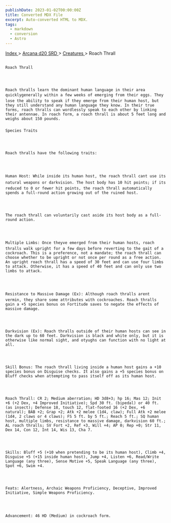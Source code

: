 ```yaml
---
publishDate: 2023-01-02T00:00:00Z
title: Converted MDX File
excerpt: Auto-converted HTML to MDX.
tags:
  - markdown
  - conversion
  - Astro
---
```


[
Index
](-index) >
[
Arcana d20 SRD
](arcana-d20-srd-index) >
[
Creatures
](arcana-d20-srd-creatures-index) > Roach Thrall

##

    Roach Thrall




    Roach thralls learn the dominant human language in their area quicklygenerally within a few weeks of emerging from their eggs. They lose the ability to speak if they emerge from their human host, but they still understand any human language they know. In their true forms, roach thralls can wordlessly speak to each other by linking their antennae. In roach form, a roach thrall is about 5 feet long and weighs about 150 pounds.

###

    Species Traits




    Roach thralls have the following traits:




    Human Host: While inside its human host, the roach thrall cant use its natural weapons or darkvision. The host body has 10 hit points; if its reduced to 0 or fewer hit points, the roach thrall automatically spends a full-round action growing out of the ruined host.




    The roach thrall can voluntarily cast aside its host body as a full-round action.




    Multiple Limbs: Once theyve emerged from their human hosts, roach thralls walk upright for a few days before reverting to the gait of a cockroach. This is a preference, not a mandate; the roach thrall can choose whether to be upright or not once per round as a free action. An upright roach thrall has a speed of 30 feet and can use four limbs to attack. Otherwise, it has a speed of 40 feet and can only use two limbs to attack.




    Resistance to Massive Damage (Ex): Although roach thralls arent vermin, they share some attributes with cockroaches. Roach thralls gain a +5 species bonus on Fortitude saves to negate the effects of massive damage.




    Darkvision (Ex): Roach thralls outside of their human hosts can see in the dark up to 60 feet. Darkvision is black and white only, but it is otherwise like normal sight, and otyughs can function with no light at all.




    Skill Bonus: The roach thrall living inside a human host gains a +10 species bonus on Disguise checks. It also gains a +5 species bonus on Bluff checks when attempting to pass itself off as its human host.




    Roach Thrall: CR 2; Medium aberration; HD 3d8+3; hp 16; Mas 12; Init +6 (+2 Dex, +4 Improved Initiative); Spd 30 ft. (bipedal) or 40 ft. (as insect); Defense 18, touch 12, flat-footed 16 (+2 Dex, +6 natural); BAB +2; Grap +2; Atk +2 melee (1d4, claw); Full Atk +2 melee (1d4, 2 claws or 4 claws); FS 5 ft. by 5 ft.; Reach 5 ft.; SQ human host, multiple limbs, resistance to massive damage, darkvision 60 ft.; AL roach thralls; SV Fort +2, Ref +3, Will +4; AP 0; Rep +0; Str 11, Dex 14, Con 12, Int 14, Wis 13, Cha 7.




    Skills: Bluff +5 (+10 when pretending to be its human host), Climb +4, Disguise +5 (+15 inside human host), Jump +4, Listen +6, Read/Write Language (any three), Sense Motive +5, Speak Language (any three), Spot +6, Swim +4.




    Feats: Alertness, Archaic Weapons Proficiency, Deceptive, Improved Initiative, Simple Weapons Proficiency.




    Advancement: 46 HD (Medium) in cockroach form.
